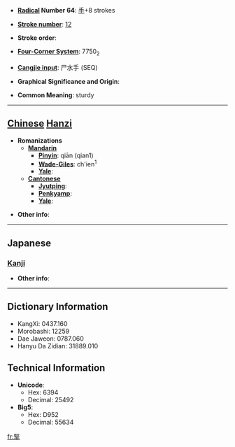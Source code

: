 * '''[[Wiktionary:Chinese radical index| Radical]] Number 64''': [[Wiktionary:Chinese radical index 手|手]]+8 strokes

* '''[[Wiktionary:Chinese total strokes index|Stroke number]]''': [[Wiktionary:Chinese total strokes index 12|12]]

* '''Stroke order''': 

* '''[[Wiktionary:Chinese four corner index|Four-Corner System]]''': 7750<sub>2</sub>

* '''[[Wiktionary:Chinese Cangjie index|Cangjie input]]''': 尸水手 (SEQ)

* '''Graphical Significance and Origin''': 

* '''Common Meaning''': sturdy

----

== [[Chinese]] [[Hanzi]] ==

* '''Romanizations'''
** '''[[Mandarin]]'''
*** '''[[Pinyin]]''': qiān (qian1)
*** '''[[Wade-Giles]]''': ch'ien<sup>1</sup>
*** '''[[Yale]]''': 
** '''[[Cantonese]]'''
*** '''[[Jyutping]]''':
*** '''[[Penkyamp]]''': 
*** '''[[Yale]]''': 

* '''Other info''': 

----

==Japanese==
===[[Kanji]]===
{{kanji|on readings=[[かん]] (kan), [[けん]] (ken)|kun readings=[[かたい]] (katai)}}

* '''Other info''':  

----

== Dictionary Information ==

* KangXi: 0437.160
* Morobashi: 12259
* Dae Jaweon: 0787.060
* Hanyu Da Zidian: 31889.010

== Technical Information ==

* '''Unicode''':
** Hex: 6394
** Decimal: 25492
* '''Big5''':
** Hex: D952
** Decimal: 55634

[[fr:掔]]